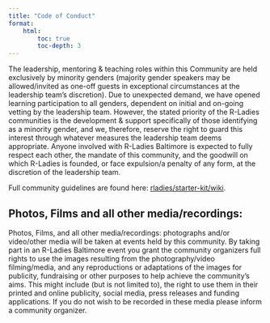 ```yaml
---
title: "Code of Conduct"
format:
    html:
        toc: true
        toc-depth: 3
---
```



The leadership, mentoring & teaching roles within this Community are held exclusively by minority genders (majority gender speakers may be allowed/invited as one-off guests in exceptional circumstances at the leadership team's discretion). Due to unexpected demand, we have opened learning participation to all genders, dependent on initial and on-going vetting by the leadership team. However, the stated priority of the R-Ladies communities is the development & support specifically of those identifying as a minority gender, and we, therefore, reserve the right to guard this interest through whatever measures the leadership team deems appropriate. Anyone involved with R-Ladies Baltimore is expected to fully respect each other, the mandate of this community, and the goodwill on which R-Ladies is founded, or face expulsion/a penalty of any form, at the discretion of the leadership team.

Full community guidelines are found here: [rladies/starter-kit/wiki](https://github.com/rladies/starter-kit/wiki).

## Photos, Films and all other media/recordings:

Photos, Films, and all other media/recordings: photographs and/or video/other media will be taken at events held by this community. By taking part in an R-Ladies Baltimore event you grant the community organizers full rights to use the images resulting from the photography/video filming/media, and any reproductions or adaptations of the images for publicity, fundraising or other purposes to help achieve the community’s aims. This might include (but is not limited to), the right to use them in their printed and online publicity, social media, press releases and funding applications. If you do not wish to be recorded in these media please inform a community organizer.

